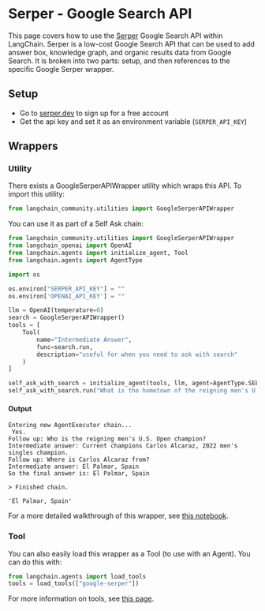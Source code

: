 # Serper - Google Search API

This page covers how to use the [Serper](https://serper.dev) Google Search API within LangChain. Serper is a low-cost Google Search API that can be used to add answer box, knowledge graph, and organic results data from Google Search. 
It is broken into two parts: setup, and then references to the specific Google Serper wrapper.

## Setup

- Go to [serper.dev](https://serper.dev) to sign up for a free account
- Get the api key and set it as an environment variable (`SERPER_API_KEY`)

## Wrappers

### Utility

There exists a GoogleSerperAPIWrapper utility which wraps this API. To import this utility:

```python
from langchain_community.utilities import GoogleSerperAPIWrapper
```

You can use it as part of a Self Ask chain:

```python
from langchain_community.utilities import GoogleSerperAPIWrapper
from langchain_openai import OpenAI
from langchain.agents import initialize_agent, Tool
from langchain.agents import AgentType

import os

os.environ["SERPER_API_KEY"] = ""
os.environ['OPENAI_API_KEY'] = ""

llm = OpenAI(temperature=0)
search = GoogleSerperAPIWrapper()
tools = [
    Tool(
        name="Intermediate Answer",
        func=search.run,
        description="useful for when you need to ask with search"
    )
]

self_ask_with_search = initialize_agent(tools, llm, agent=AgentType.SELF_ASK_WITH_SEARCH, verbose=True)
self_ask_with_search.run("What is the hometown of the reigning men's U.S. Open champion?")
```

#### Output
```
Entering new AgentExecutor chain...
 Yes.
Follow up: Who is the reigning men's U.S. Open champion?
Intermediate answer: Current champions Carlos Alcaraz, 2022 men's singles champion.
Follow up: Where is Carlos Alcaraz from?
Intermediate answer: El Palmar, Spain
So the final answer is: El Palmar, Spain

> Finished chain.

'El Palmar, Spain'
```

For a more detailed walkthrough of this wrapper, see [this notebook](/docs/integrations/tools/google_serper).

### Tool

You can also easily load this wrapper as a Tool (to use with an Agent).
You can do this with:
```python
from langchain.agents import load_tools
tools = load_tools(["google-serper"])
```

For more information on tools, see [this page](/docs/modules/tools/).
